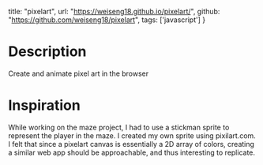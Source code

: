 
  title: "pixelart",
  url: "https://weiseng18.github.io/pixelart/",
  github: "https://github.com/weiseng18/pixelart",
  tags: ['javascript']
}

# Description

Create and animate pixel art in the browser

# Inspiration

While working on the maze project, I had to use a stickman sprite to represent the player in the maze. I created my own sprite using <ExternalLink href="https://www.pixilart.com/">pixilart.com</ExternalLink>. I felt that since a pixelart canvas is essentially a 2D array of colors, creating a similar web app should be approachable, and thus interesting to replicate.
